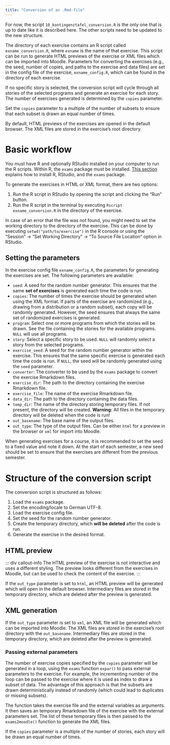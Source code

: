 ```yaml
---
title: "Conversion of an .Rmd-file"
---
```


::: callout-caution
For now, the script `10_kontingenztafel_conversion.R` is the only one that is up to date like it is described here. The other scripts need to be updated to the new structure.
:::

The directory of each exercise contains an R script called `exname_conversion.R`, where `exname` is the name of that exercise. This script can be run to generate HTML previews of the exercise or XML files which can be imported into Moodle. Parameters for converting the exercises (e.g., the seed, number of copies, and paths to the exercise and data files) are set in the config file of the exercise, `exname_config.R`, which can be found in the directory of each exercise.

If no specific story is selected, the conversion script will cycle through all stories of the selected programs and generate an exercise for each story. The number of exercises generated is determined by the `copies` parameter.

::: callout-tip
Set the `copies` parameter to a multiple of the number of subsets to ensure that each subset is drawn an equal number of times.
:::

By default, HTML previews of the exercises are opened in the default browser. The XML files are stored in the exercise's root directory.

# Basic workflow

::: callout-note
You must have R and optionally RStudio installed on your computer to run the R scripts. Within R, the `exams` package must be installed. [This section](first-steps.qmd) explains how to install R, RStudio, and the `exams` package.
:::

To generate the exercises in HTML or XML format, there are two options:

1.  Run the R script in RStudio by opening the script and clicking the "Run" button.
2.  Run the R script in the terminal by executing `Rscript exname_conversion.R` in the directory of the exercise.

::: callout-tip
In case of an error that the file was not found, you might need to set the working directory to the directory of the exercise. This can be done by executing `setwd("path/to/exercise")` in the R console or using the "Session" -\> "Set Working Directory" -\> "To Source File Location" option in RStudio.
:::

## Setting the parameters

In the exercise config file `exname_config.R`, the parameters for generating the exercises are set. The following parameters are available:

-   `seed`: A seed for the random number generator. This ensures that the same **set of exercises** is generated each time the code is run.
-   `copies`: The number of times the exercise should be generated when using the XML format. If parts of the exercise are randomized (e.g., drawing from a distribution or a random subset), each copy will be randomly generated. However, the seed ensures that always the same set of randomized exercises is generated.
-   `program`: Select one or more programs from which the stories will be drawn. See the file containing the stories for the available programs. `NULL` will use all programs.
-   `story`: Select a specific story to be used. `NULL` will randomly select a story from the selected programs.
-   `exercise_seed`: A seed for the random number generator within the exercise. This ensures that the same specific exercise is generated each time the code is run. If `NULL`, the seed will be randomly generated using the `seed` parameter.
-   `converter`: The converter to be used by the `exams` package to convert the exercise Rmarkdown files.
-   `exercise_dir`: The path to the directory containing the exercise Rmarkdown file.
-   `exercise_file`: The name of the exercise Rmarkdown file.
-   `data_dir`: The path to the directory containing the data files.
-   `temp_dir`: The name of the directory storing temporary files. If not present, the directory will be created. **Warning:** All files in the temporary directory will be deleted when the code is run!
-   `out_basename`: The base name of the output files.
-   `out_type`: The type of the output files. Can be either `html` for a preview in the browser or `xml` for import into Moodle.

::: callout-tip
When generating exercises for a course, it is recommended to set the seed to a fixed value and note it down. At the start of each semester, a new seed should be set to ensure that the exercises are different from the previous semester.
:::

# Structure of the conversion script

The conversion script is structured as follows:

1.  Load the `exams` package.
2.  Set the encoding/locale to German UTF-8.
3.  Load the exercise config file.
4.  Set the seed for the random number generator.
5.  Create the temporary directory, which **will be deleted** after the code is run.
6.  Generate the exercise in the desired format.

## HTML preview

::: div callout-info The HTML preview of the exercise is not interactive and uses a different styling. The preview looks different from the exercises in Moodle, but can be used to check the content of the exercise. :::

If the `out_type` parameter is set to `html`, an HTML preview will be generated which will open in the default browser. Intermediary files are stored in the temporary directory, which are deleted after the preview is generated.

## XML generation

If the `out_type` parameter is set to `xml`, an XML file will be generated which can be imported into Moodle. The XML files are stored in the exercise's root directory with the `out_basename`. Intermediary files are stored in the temporary directory, which are deleted after the preview is generated.

### Passing external parameters

The number of exercise copies specified by the `copies` parameter will be generated in a loop, using the `exams` function `expar()` to pass external parameters to the exercise. For example, the incrementing number of the loop can be passed to the exercise where it is used as index to draw a subset of data. The advantage of this approach is that the subsets are drawn deterministically instead of randomly (which could lead to duplicates or missing subsets).

The function takes the exercise file and the external variables as arguments. It then saves an temporary Rmarkdown file of the exercise with the external parameters set. The list of these temporary files is then passed to the `exams2moodle()` function to generate the XML files.

If the `copies` parameter is a multiple of the number of stories, each story will be drawn an equal number of times.
